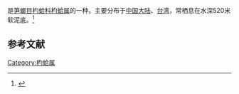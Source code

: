{{noteTA
|T=zh-cn:大杓蛤; zh-tw:大杓蛤;
|1=zh-cn:大杓蛤; zh-tw:大杓蛤;
}}
{{Speciesbox
| name = 大杓蛤
| image = 
| image_width = 
| genus = Cuspidaria
| species = kawamurai
| authority = Kuroda, 1948
}}
{{地区用词4|start=学名：''{{lang|la|Cuspidaria kawamurai}}''|cn=大杓蛤|tw=大杓蛤|as=称}}是[[笋螂目|笋螂目]][[杓蛤科|杓蛤科]][[杓蛤属|杓蛤属]]的一种。主要分布于[[中国大陆|中国大陆]]、[[台湾|台湾]]，常栖息在水深520米软泥底。<ref>{{cite web|url=http://shell.sinica.edu.tw/chinese/shellbase_detail.php?science_no=2853|title=国际贝库：大杓蛤|publisher=台湾贝类资料库|accessdate=2009-08-11|archive-date=2016-03-04|archive-url=https://web.archive.org/web/20160304205346/http://shell.sinica.edu.tw/chinese/shellbase_detail.php?science_no=2853|dead-url=no}}</ref>

== 参考文献 ==
{{reflist|2}}
{{Taxonbar|from=Q10935734}}

[[Category:杓蛤属|Category:杓蛤属]]